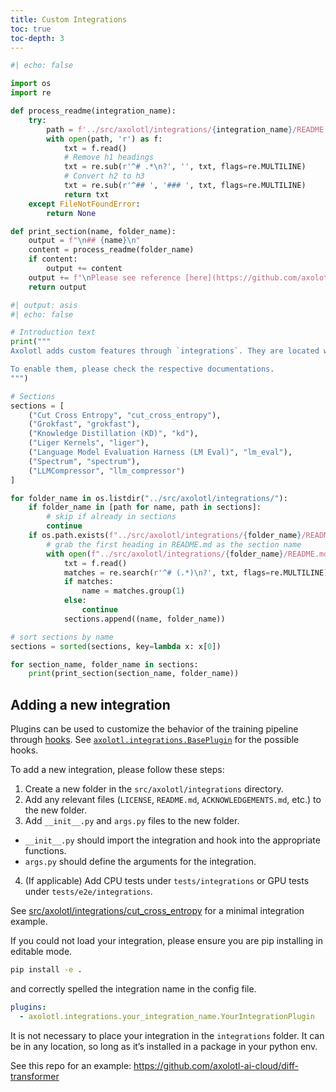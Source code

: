 ```yaml
---
title: Custom Integrations
toc: true
toc-depth: 3
---
```


```python
#| echo: false

import os
import re

def process_readme(integration_name):
    try:
        path = f'../src/axolotl/integrations/{integration_name}/README.md'
        with open(path, 'r') as f:
            txt = f.read()
            # Remove h1 headings
            txt = re.sub(r'^# .*\n?', '', txt, flags=re.MULTILINE)
            # Convert h2 to h3
            txt = re.sub(r'^## ', '### ', txt, flags=re.MULTILINE)
            return txt
    except FileNotFoundError:
        return None

def print_section(name, folder_name):
    output = f"\n## {name}\n"
    content = process_readme(folder_name)
    if content:
        output += content
    output += f"\nPlease see reference [here](https://github.com/axolotl-ai-cloud/axolotl/tree/main/src/axolotl/integrations/{folder_name})\n"
    return output
```

```python
#| output: asis
#| echo: false

# Introduction text
print("""
Axolotl adds custom features through `integrations`. They are located within the `src/axolotl/integrations` directory.

To enable them, please check the respective documentations.
""")

# Sections
sections = [
    ("Cut Cross Entropy", "cut_cross_entropy"),
    ("Grokfast", "grokfast"),
    ("Knowledge Distillation (KD)", "kd"),
    ("Liger Kernels", "liger"),
    ("Language Model Evaluation Harness (LM Eval)", "lm_eval"),
    ("Spectrum", "spectrum"),
    ("LLMCompressor", "llm_compressor")
]

for folder_name in os.listdir("../src/axolotl/integrations/"):
    if folder_name in [path for name, path in sections]:
        # skip if already in sections
        continue
    if os.path.exists(f"../src/axolotl/integrations/{folder_name}/README.md"):
        # grab the first heading in README.md as the section name
        with open(f"../src/axolotl/integrations/{folder_name}/README.md", "r") as f:
            txt = f.read()
            matches = re.search(r'^# (.*)\n?', txt, flags=re.MULTILINE)
            if matches:
                name = matches.group(1)
            else:
                continue
            sections.append((name, folder_name))

# sort sections by name
sections = sorted(sections, key=lambda x: x[0])

for section_name, folder_name in sections:
    print(print_section(section_name, folder_name))
```

## Adding a new integration

Plugins can be used to customize the behavior of the training pipeline through [hooks](https://en.wikipedia.org/wiki/Hooking). See [`axolotl.integrations.BasePlugin`](https://github.com/axolotl-ai-cloud/axolotl/blob/main/src/axolotl/integrations/base.py) for the possible hooks.

To add a new integration, please follow these steps:

1. Create a new folder in the `src/axolotl/integrations` directory.
2. Add any relevant files (`LICENSE`, `README.md`, `ACKNOWLEDGEMENTS.md`, etc.) to the new folder.
3. Add `__init__.py` and `args.py` files to the new folder.
  - `__init__.py` should import the integration and hook into the appropriate functions.
  - `args.py` should define the arguments for the integration.
4. (If applicable) Add CPU tests under `tests/integrations` or GPU tests under `tests/e2e/integrations`.

::: {.callout-tip}

See [src/axolotl/integrations/cut_cross_entropy](https://github.com/axolotl-ai-cloud/axolotl/tree/main/src/axolotl/integrations/cut_cross_entropy) for a minimal integration example.

:::

::: {.callout-warning}

If you could not load your integration, please ensure you are pip installing in editable mode.

```bash
pip install -e .
```

and correctly spelled the integration name in the config file.

```yaml
plugins:
  - axolotl.integrations.your_integration_name.YourIntegrationPlugin
```

:::

::: {.callout-note}

It is not necessary to place your integration in the `integrations` folder. It can be in any location, so long as it's installed in a package in your python env.

See this repo for an example: [https://github.com/axolotl-ai-cloud/diff-transformer](https://github.com/axolotl-ai-cloud/diff-transformer)

:::
